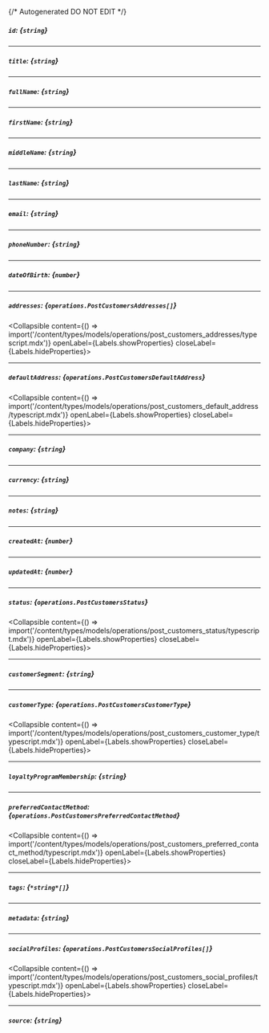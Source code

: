 {/* Autogenerated DO NOT EDIT  */}

##### `id`: *{`string`}*

---
##### `title`: *{`string`}*

---
##### `fullName`: *{`string`}*

---
##### `firstName`: *{`string`}*

---
##### `middleName`: *{`string`}*

---
##### `lastName`: *{`string`}*

---
##### `email`: *{`string`}*

---
##### `phoneNumber`: *{`string`}*

---
##### `dateOfBirth`: *{`number`}*

---
##### `addresses`: *{`operations.PostCustomersAddresses[]`}*
<Collapsible content={() => import('/content/types/models/operations/post_customers_addresses/typescript.mdx')} openLabel={Labels.showProperties} closeLabel={Labels.hideProperties}>
</Collapsible>

---
##### `defaultAddress`: *{`operations.PostCustomersDefaultAddress`}*
<Collapsible content={() => import('/content/types/models/operations/post_customers_default_address/typescript.mdx')} openLabel={Labels.showProperties} closeLabel={Labels.hideProperties}>
</Collapsible>

---
##### `company`: *{`string`}*

---
##### `currency`: *{`string`}*

---
##### `notes`: *{`string`}*

---
##### `createdAt`: *{`number`}*

---
##### `updatedAt`: *{`number`}*

---
##### `status`: *{`operations.PostCustomersStatus`}*
<Collapsible content={() => import('/content/types/models/operations/post_customers_status/typescript.mdx')} openLabel={Labels.showProperties} closeLabel={Labels.hideProperties}>
</Collapsible>

---
##### `customerSegment`: *{`string`}*

---
##### `customerType`: *{`operations.PostCustomersCustomerType`}*
<Collapsible content={() => import('/content/types/models/operations/post_customers_customer_type/typescript.mdx')} openLabel={Labels.showProperties} closeLabel={Labels.hideProperties}>
</Collapsible>

---
##### `loyaltyProgramMembership`: *{`string`}*

---
##### `preferredContactMethod`: *{`operations.PostCustomersPreferredContactMethod`}*
<Collapsible content={() => import('/content/types/models/operations/post_customers_preferred_contact_method/typescript.mdx')} openLabel={Labels.showProperties} closeLabel={Labels.hideProperties}>
</Collapsible>

---
##### `tags`: *{`*string*[]`}*

---
##### `metadata`: *{`string`}*

---
##### `socialProfiles`: *{`operations.PostCustomersSocialProfiles[]`}*
<Collapsible content={() => import('/content/types/models/operations/post_customers_social_profiles/typescript.mdx')} openLabel={Labels.showProperties} closeLabel={Labels.hideProperties}>
</Collapsible>

---
##### `source`: *{`string`}*


